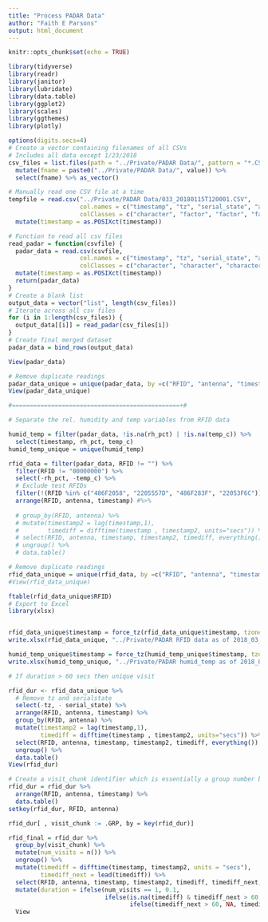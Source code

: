 ```yaml
---
title: "Process PADAR Data"
author: "Faith E Parsons"
output: html_document
---
```


```r
knitr::opts_chunk$set(echo = TRUE)

library(tidyverse)
library(readr)
library(janitor)
library(lubridate)
library(data.table)
library(ggplot2)
library(scales)
library(ggthemes)
library(plotly)

options(digits.secs=4)
# Create a vector containing filenames of all CSVs
# Includes all data except 1/23/2018 
csv_files = list.files(path = "../Private/PADAR Data/", pattern = "*.CSV") %>% as_tibble() %>%
  mutate(fname = paste0("../Private/PADAR Data/", value)) %>%
  select(fname) %>% as_vector()

# Manually read one CSV file at a time
tempfile = read.csv("../Private/PADAR Data/033_20180115T120001.CSV", 
                    col.names = c("timestamp", "tz", "serial_state", "antenna", "RFID", "rh_pct", "temp_c"),
                    colClasses = c("character", "factor", "factor", "factor", "factor", "numeric", "numeric")) %>%
  mutate(timestamp = as.POSIXct(timestamp)) 

# Function to read all csv files
read_padar = function(csvfile) {
  padar_data = read.csv(csvfile, 
                    col.names = c("timestamp", "tz", "serial_state", "antenna", "RFID", "rh_pct", "temp_c"),
                    colClasses = c("character", "character", "character", "character", "character", "numeric", "numeric")) %>%
  mutate(timestamp = as.POSIXct(timestamp))
  return(padar_data)
}
# Create a blank list
output_data = vector("list", length(csv_files))
# Iterate across all csv files
for (i in 1:length(csv_files)) {
  output_data[[i]] = read_padar(csv_files[i])
}
# Create final merged dataset
padar_data = bind_rows(output_data)

View(padar_data)

# Remove duplicate readings
padar_data_unique = unique(padar_data, by =c("RFID", "antenna", "timestamp", "rh_pct", "temp_c"), na.rm=FALSE)
View(padar_data_unique)

#===============================================+#

# Separate the rel. humidity and temp variables from RFID data

humid_temp = filter(padar_data, !is.na(rh_pct) | !is.na(temp_c)) %>%
  select(timestamp, rh_pct, temp_c)
humid_temp_unique = unique(humid_temp)

rfid_data = filter(padar_data, RFID != "") %>%
  filter(RFID != "00000000") %>%
  select(-rh_pct, -temp_c) %>%
  # Exclude test RFIDs
  filter(!(RFID %in% c("486F2058", "2205557D", "486F283F", "22053F6C")))
  arrange(RFID, antenna, timestamp) #%>%
  
  # group_by(RFID, antenna) %>%
  # mutate(timestamp2 = lag(timestamp,1),
  #        timediff = difftime(timestamp , timestamp2, units="secs")) %>%
  # select(RFID, antenna, timestamp, timestamp2, timediff, everything()) %>%
  # ungroup() %>%
  # data.table()

# Remove duplicate readings
rfid_data_unique = unique(rfid_data, by =c("RFID", "antenna", "timestamp"))
#View(rfid_data_unique)

ftable(rfid_data_unique$RFID)
# Export to Excel
library(xlsx)


rfid_data_unique$timestamp = force_tz(rfid_data_unique$timestamp, tzone = "UTC")
write.xlsx(rfid_data_unique, "../Private/PADAR RFID data as of 2018_03_14.xlsx")

humid_temp_unique$timestamp = force_tz(humid_temp_unique$timestamp, tzone="UTC")
write.xlsx(humid_temp_unique, "../Private/PADAR humid_temp as of 2018_03_14.xlsx")

```

```r
# If duration > 60 secs then unique visit

rfid_dur <- rfid_data_unique %>%
  # Remove tz and serialstate
  select(-tz, - serial_state) %>%
  arrange(RFID, antenna, timestamp) %>%
  group_by(RFID, antenna) %>%
  mutate(timestamp2 = lag(timestamp,1),
         timediff = difftime(timestamp , timestamp2, units="secs")) %>%
  select(RFID, antenna, timestamp, timestamp2, timediff, everything()) %>%
  ungroup() %>%
  data.table() 
View(rfid_dur)

# Create a visit_chunk identifier which is essentially a group number by RFID, and antenna
rfid_dur = rfid_dur %>% 
  arrange(RFID, antenna, timestamp) %>%
  data.table()
setkey(rfid_dur, RFID, antenna)

rfid_dur[ , visit_chunk := .GRP, by = key(rfid_dur)]

rfid_final = rfid_dur %>%
  group_by(visit_chunk) %>%
  mutate(num_visits = n()) %>% 
  ungroup() %>%
  mutate(timediff = difftime(timestamp, timestamp2, units = "secs"),
         timediff_next = lead(timediff)) %>%
  select(RFID, antenna, timestamp, timestamp2, timediff, timediff_next, everything()) %>%
  mutate(duration = ifelse(num_visits == 1, 0.1,
                           ifelse(is.na(timediff) & timediff_next > 60, 0.1, 
                                  ifelse(timediff_next > 60, NA, timediff_next)))) %>%
  View


```

